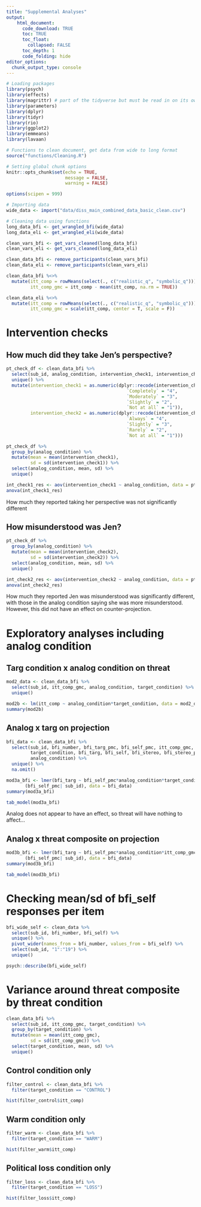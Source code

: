 ```yaml
---
title: "Supplemental Analyses"
output: 
    html_document:
      code_download: TRUE
      toc: TRUE
      toc_float:
        collapsed: FALSE
      toc_depth: 1
      code_folding: hide
editor_options: 
  chunk_output_type: console
---
```


```r
# Loading packages
library(psych)
library(effects)
library(magrittr) # part of the tidyverse but must be read in on its own
library(parameters)
library(dplyr)
library(tidyr)
library(rio)
library(ggplot2)
library(emmeans)
library(lavaan)

# Functions to clean document, get data from wide to long format
source("functions/Cleaning.R")

# Setting global chunk options
knitr::opts_chunk$set(echo = TRUE,
                      message = FALSE,
                      warning = FALSE)

options(scipen = 999)

# Importing data
wide_data <- import("data/diss_main_combined_data_basic_clean.csv")

# Cleaning data using functions
long_data_bfi <- get_wrangled_bfi(wide_data)
long_data_eli <- get_wrangled_eli(wide_data)

clean_vars_bfi <- get_vars_cleaned(long_data_bfi)
clean_vars_eli <- get_vars_cleaned(long_data_eli)

clean_data_bfi <- remove_participants(clean_vars_bfi)
clean_data_eli <- remove_participants(clean_vars_eli)

clean_data_bfi %<>%    
  mutate(itt_comp = rowMeans(select(., c("realistic_q", "symbolic_q"))),
         itt_comp_gmc = itt_comp - mean(itt_comp, na.rm = TRUE))

clean_data_eli %<>%    
  mutate(itt_comp = rowMeans(select(., c("realistic_q", "symbolic_q"))),
         itt_comp_gmc = scale(itt_comp, center = T, scale = F))
```

# Intervention checks {.tabset .tabset-fade .tabset-pills}

## How much did they take Jen's perspective?

```r
pt_check_df <- clean_data_bfi %>% 
  select(sub_id, analog_condition, intervention_check1, intervention_check2, intervention_check3) %>% 
  unique() %>% 
  mutate(intervention_check1 = as.numeric(dplyr::recode(intervention_check1, #how much did you take Jen's perspective
                                             `Completely` = "4",
                                             `Moderately` = "3",
                                             `Slightly` = "2",
                                             `Not at all` = "1")), 
         intervention_check2 = as.numeric(dplyr::recode(intervention_check2, # How misunderstood is Jen
                                             `Always` = "4",
                                             `Slightly` = "3",
                                             `Rarely` = "2",
                                             `Not at all` = "1")))

pt_check_df %>% 
  group_by(analog_condition) %>% 
  mutate(mean = mean(intervention_check1),
         sd = sd(intervention_check1)) %>% 
  select(analog_condition, mean, sd) %>% 
  unique()
```

```r
int_check1_res <- aov(intervention_check1 ~ analog_condition, data = pt_check_df)
anova(int_check1_res)
```

How much they reported taking her perspective was not significantly different

## How misunderstood was Jen?

```r
pt_check_df %>% 
  group_by(analog_condition) %>% 
  mutate(mean = mean(intervention_check2),
         sd = sd(intervention_check2)) %>% 
  select(analog_condition, mean, sd) %>% 
  unique()
```

```r
int_check2_res <- aov(intervention_check2 ~ analog_condition, data = pt_check_df)
anova(int_check2_res)
```

How much they reported Jen was misunderstood was significantly different, with those in the analog condition saying she was more misunderstood. However, this did not have an effect on counter-projection.

# Exploratory analyses including analog condition {.tabset .tabset-fade .tabset-pills}

## Targ condition x analog condition on threat

```r
mod2_data <- clean_data_bfi %>% 
  select(sub_id, itt_comp_gmc, analog_condition, target_condition) %>% 
  unique()
```

```r
mod2b <- lm(itt_comp ~ analog_condition*target_condition, data = mod2_data)
summary(mod2b)
```

## Analog x targ on projection

```r
bfi_data <- clean_data_bfi %>% 
  select(sub_id, bfi_number, bfi_targ_pmc, bfi_self_pmc, itt_comp_gmc,
         target_condition, bfi_targ, bfi_self, bfi_stereo, bfi_stereo_pmc,
         analog_condition) %>% 
  unique() %>% 
  na.omit() 
```

```r
mod3a_bfi <- lmer(bfi_targ ~ bfi_self_pmc*analog_condition*target_condition +
       (bfi_self_pmc| sub_id), data = bfi_data)
summary(mod3a_bfi)

tab_model(mod3a_bfi)
```

Analog does not appear to have an effect, so threat will have nothing to affect...

## Analog x threat composite on projection

```r
mod3b_bfi <- lmer(bfi_targ ~ bfi_self_pmc*analog_condition*itt_comp_gmc +
       (bfi_self_pmc| sub_id), data = bfi_data)
summary(mod3b_bfi)

tab_model(mod3b_bfi)
```

# Checking mean/sd of bfi_self responses per item {.tabset .tabset-fade .tabset-pills}

```r
bfi_wide_self <- clean_data %>% 
  select(sub_id, bfi_number, bfi_self) %>% 
  unique() %>% 
  pivot_wider(names_from = bfi_number, values_from = bfi_self) %>% 
  select(sub_id, "1":"19") %>% 
  unique()

psych::describe(bfi_wide_self)
```

# Variance around threat composite by threat condition {.tabset .tabset-fade .tabset-pills}

```r
clean_data_bfi %>% 
  select(sub_id, itt_comp_gmc, target_condition) %>% 
  group_by(target_condition) %>% 
  mutate(mean = mean(itt_comp_gmc),
         sd = sd(itt_comp_gmc)) %>% 
  select(target_condition, mean, sd) %>% 
  unique()
```

## Control condition only

```r
filter_control <- clean_data_bfi %>% 
  filter(target_condition == "CONTROL")

hist(filter_control$itt_comp)
```

## Warm condition only

```r
filter_warm <- clean_data_bfi %>% 
  filter(target_condition == "WARM")

hist(filter_warm$itt_comp)
```

## Political loss condition only

```r
filter_loss <- clean_data_bfi %>% 
  filter(target_condition == "LOSS")

hist(filter_loss$itt_comp)
```